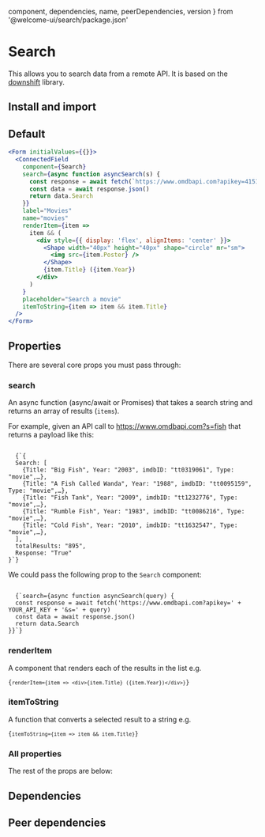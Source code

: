 
  component,
  dependencies,
  name,
  peerDependencies,
  version
} from '@welcome-ui/search/package.json'

# Search

<tagversion version={version} name={name} />

This allows you to search data from a remote API. It is based on the [downshift](https://github.com/downshift-js/downshift) library.

## Install and import

<usage component={component} name={name} peerDependencies={peerDependencies} />

## Default

```jsx
<Form initialValues={{}}>
  <ConnectedField
    component={Search}
    search={async function asyncSearch(s) {
      const response = await fetch(`https://www.omdbapi.com?apikey=41514363&s=${s}`)
      const data = await response.json()
      return data.Search
    }}
    label="Movies"
    name="movies"
    renderItem={item =>
      item && (
        <div style={{ display: 'flex', alignItems: 'center' }}>
          <Shape width="40px" height="40px" shape="circle" mr="sm">
            <img src={item.Poster} />
          </Shape>
          {item.Title} ({item.Year})
        </div>
      )
    }
    placeholder="Search a movie"
    itemToString={item => item && item.Title}
  />
</Form>
```

## Properties

There are several core props you must pass through:

### search

An async function (async/await or Promises) that takes a search string and returns an array of results (`items`).

For example, given an API call to https://www.omdbapi.com?s=fish that returns a payload like this:

<code language="json">
  {`{
  Search: [
    {Title: "Big Fish", Year: "2003", imdbID: "tt0319061", Type: "movie",…},
    {Title: "A Fish Called Wanda", Year: "1988", imdbID: "tt0095159", Type: "movie",…},
    {Title: "Fish Tank", Year: "2009", imdbID: "tt1232776", Type: "movie",…},
    {Title: "Rumble Fish", Year: "1983", imdbID: "tt0086216", Type: "movie",…},
    {Title: "Cold Fish", Year: "2010", imdbID: "tt1632547", Type: "movie",…},
  ],
  totalResults: "895",
  Response: "True"
}`}
</code>

We could pass the following prop to the `Search` component:

<code>
  {`search={async function asyncSearch(query) {
  const response = await fetch('https://www.omdbapi.com?apikey=' + YOUR_API_KEY + '&s=' + query)
  const data = await response.json()
  return data.Search
}}`}
</code>

### renderItem

A component that renders each of the results in the list e.g.

<code>{`renderItem={item => <div>{item.Title} ({item.Year})</div>}`}</code>

### itemToString

A function that converts a selected result to a string e.g.

<code>{`itemToString={item => item && item.Title}`}</code>

### All properties

The rest of the props are below:

<props of="Search" propTypes={props.propTypes} />

## Dependencies

<dependencies dependencies={dependencies} />

## Peer dependencies

<dependencies dependencies={peerDependencies} />
